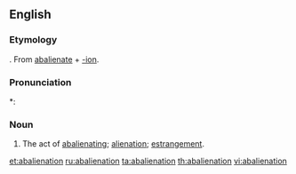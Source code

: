 {{also|abaliénation}}
==English==

===Etymology===
{{etyl|la}} {{term|abalienatio}}. From [[abalienate]] + [[-ion]].

===Pronunciation===
*: {{rhymes|eɪʃən}}

===Noun===
{{en-noun}}

# {{obsolete}} The act of [[abalienating]]; [[alienation]]; [[estrangement]].

[[et:abalienation]]
[[ru:abalienation]]
[[ta:abalienation]]
[[th:abalienation]]
[[vi:abalienation]]